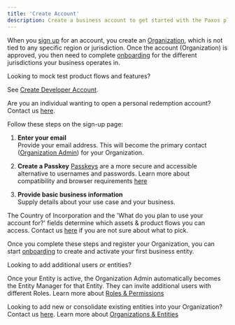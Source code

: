 ```yaml
---
title: 'Create Account'
description: Create a business account to get started with the Paxos platform.
---
```


When you [sign up](https://dashboard.paxos.com/signup) for an account, you create an [Organization](/guides/dashboard/organization#organization), which is not tied to any specific region or jurisdiction.
Once the account (Organization) is approved, you then need to complete [onboarding](/guides/dashboard/onboard) for the different jurisdictions your business operates in.

<Tip>
Looking to mock test product flows and features?

See [Create Developer Account](/guides/developer/account).

Are you an individual wanting to open a personal redemption account? Contact us [here](https://support.paxos.com/hc/en-us/requests/new).
</Tip>

Follow these steps on the sign-up page:

1. **Enter your email**  
   Provide your email address. This will become the primary contact ([Organization Admin](/guides/dashboard/roles)) for your Organization.

2. **Create a Passkey**
   [Passkeys](/guides/dashboard/passkeys) are a more secure and accessible alternative to usernames and passwords. Learn more about compatibility and browser requirements [here](/guides/dashboard/passkeys)

3. **Provide basic business information**  
   Supply details about your use case and your business.  

<Info>

The Country of Incorporation and the 'What do you plan to use your account for?' fields determine which assets & product flows you can access. Contact us [here](https://support.paxos.com/hc/en-us/requests/new) if you are not sure about what to pick. 

</Info>

Once you complete these steps and register your Organization, you can start [onboarding](/guides/dashboard/onboard) to create and activate your first business entity.

<Tip>

Looking to add additional users or entities?

Once your Entity is active, the Organization Admin automatically becomes the Entity Manager for that Entity. They can invite additional users with different Roles. 
Learn more about [Roles & Permissions](/guides/dashboard/roles)

Looking to add new or consolidate existing entities into your Organization? Contact us [here](https://support.paxos.com/hc/en-us/requests/new). 
Learn more about [Organizations & Entities](/guides/dashboard/organization#organization)

</Tip>
